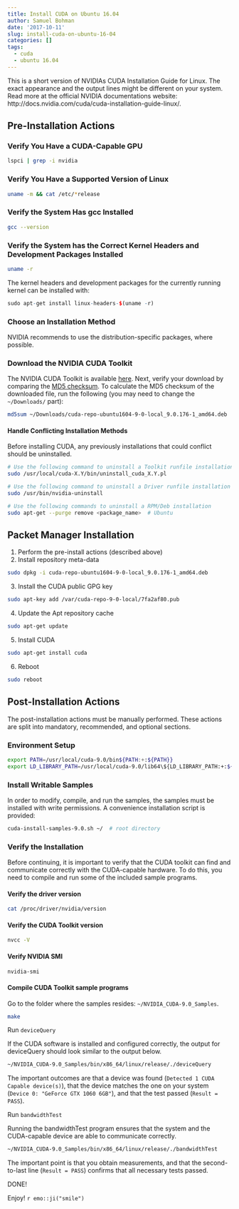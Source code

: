 ```yaml
---
title: Install CUDA on Ubuntu 16.04
author: Samuel Bohman
date: '2017-10-11'
slug: install-cuda-on-ubuntu-16-04
categories: []
tags:
  - cuda
  - ubuntu 16.04
---
```


This is a short version of NVIDIAs CUDA Installation Guide for Linux. The exact appearance and the output lines might be different on your system. Read more at the official NVIDIA documentations website: http://docs.nvidia.com/cuda/cuda-installation-guide-linux/. 

## Pre-Installation Actions

### Verify You Have a CUDA-Capable GPU

```bash
lspci | grep -i nvidia
```

### Verify You Have a Supported Version of Linux

```bash
uname -m && cat /etc/*release
```

### Verify the System Has gcc Installed

```bash
gcc --version
```

### Verify the System has the Correct Kernel Headers and Development Packages Installed

```bash
uname -r
```

The kernel headers and development packages for the currently running kernel can be installed with:

```r
sudo apt-get install linux-headers-$(uname -r)
```

### Choose an Installation Method

NVIDIA recommends to use the distribution-specific packages, where possible.

### Download the NVIDIA CUDA Toolkit

The NVIDIA CUDA Toolkit is available [here](http://developer.nvidia.com/cuda-downloads). Next, verify your download by comparing the [MD5 checksum](http://developer.download.nvidia.com/compute/cuda/9.0/Prod/docs/sidebar/md5sum.txt). To calculate the MD5 checksum of the downloaded file, run the following (you may need to change the `~/Downloads/` part):

```bash
md5sum ~/Downloads/cuda-repo-ubuntu1604-9-0-local_9.0.176-1_amd64.deb
```

#### Handle Conflicting Installation Methods

Before installing CUDA, any previously installations that could conflict should be uninstalled.

```bash
# Use the following command to uninstall a Toolkit runfile installation
sudo /usr/local/cuda-X.Y/bin/uninstall_cuda_X.Y.pl

# Use the following command to uninstall a Driver runfile installation
sudo /usr/bin/nvidia-uninstall

# Use the following commands to uninstall a RPM/Deb installation
sudo apt-get --purge remove <package_name>  # Ubuntu
```

## Packet Manager Installation 

1. Perform the pre-install actions (described above)
2. Install repository meta-data

```bash
sudo dpkg -i cuda-repo-ubuntu1604-9-0-local_9.0.176-1_amd64.deb
```

3. Install the CUDA public GPG key

```bash
sudo apt-key add /var/cuda-repo-9-0-local/7fa2af80.pub
```

4. Update the Apt repository cache

```bash
sudo apt-get update
```

5. Install CUDA

```bash
sudo apt-get install cuda
```

6. Reboot

```bash
sudo reboot
```


## Post-Installation Actions

The post-installation actions must be manually performed. These actions are split into mandatory, recommended, and optional sections.

### Environment Setup

```bash
export PATH=/usr/local/cuda-9.0/bin${PATH:+:${PATH}}
export LD_LIBRARY_PATH=/usr/local/cuda-9.0/lib64\${LD_LIBRARY_PATH:+:${LD_LIBRARY_PATH}}
```

### Install Writable Samples

In order to modify, compile, and run the samples, the samples must be installed with write permissions. A convenience installation script is provided:

```bash
cuda-install-samples-9.0.sh ~/  # root directory 
```

### Verify the Installation

Before continuing, it is important to verify that the CUDA toolkit can find and communicate correctly with the CUDA-capable hardware. To do this, you need to compile and run some of the included sample programs.

#### Verify the driver version

```bash
cat /proc/driver/nvidia/version
```

#### Verify the CUDA Toolkit version

```bash
nvcc -V
```

#### Verify NVIDIA SMI

```bash
nvidia-smi
```

#### Compile CUDA Toolkit sample programs  

Go to the folder where the samples resides: `~/NVIDIA_CUDA-9.0_Samples`. 

```bash
make
```

Run `deviceQuery`  

If the CUDA software is installed and configured correctly, the output for deviceQuery should look similar to the output below. 

```bash
~/NVIDIA_CUDA-9.0_Samples/bin/x86_64/linux/release/./deviceQuery
```

The important outcomes are that a device was found (`Detected 1 CUDA Capable device(s)`), that the device matches the one on your system (`Device 0: "GeForce GTX 1060 6GB"`), and that the test passed (`Result = PASS`).

Run `bandwidthTest`  

Running the bandwidthTest program ensures that the system and the CUDA-capable device are able to communicate correctly. 

```bash
~/NVIDIA_CUDA-9.0_Samples/bin/x86_64/linux/release/./bandwidthTest
```

The important point is that you obtain measurements, and that the second-to-last line (`Result = PASS`) confirms that all necessary tests passed. 

DONE!  

Enjoy! `r emo::ji("smile")`  
